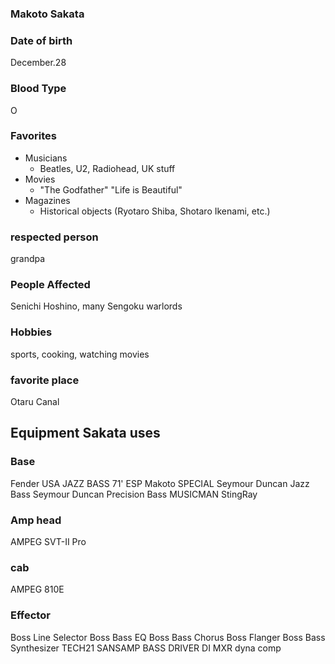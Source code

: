 ### Makoto Sakata

### Date of birth

December.28

### Blood Type

O

### Favorites

- Musicians
  - Beatles, U2, Radiohead, UK stuff
- Movies
  - "The Godfather" "Life is Beautiful"
- Magazines
  - Historical objects (Ryotaro Shiba, Shotaro Ikenami, etc.)

### respected person

grandpa

### People Affected

Senichi Hoshino, many Sengoku warlords

### Hobbies

sports, cooking, watching movies

### favorite place

Otaru Canal

## Equipment Sakata uses

### Base

Fender USA JAZZ BASS 71'
ESP Makoto SPECIAL
Seymour Duncan Jazz Bass
Seymour Duncan Precision Bass
MUSICMAN StingRay

### Amp head

AMPEG SVT-II Pro

### cab

AMPEG 810E

### Effector

Boss Line Selector
Boss Bass EQ
Boss Bass Chorus
Boss Flanger
Boss Bass Synthesizer
TECH21 SANSAMP BASS DRIVER DI
MXR dyna comp
